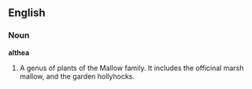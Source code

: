 ==English==

===Noun===

'''althea'''

#A genus of plants of the Mallow family. It includes the officinal marsh mallow, and the garden hollyhocks.